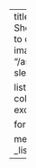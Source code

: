---
title: Shorts
description: Short expository notes to capture insights.
image: "/assets/images/marisa-sleepy.jpg"

listing:
  include:
    collection: ["short"]
  exclude:
    draft: true

format:
  html: default

metadata-files:
  - _listing-all.yml
---